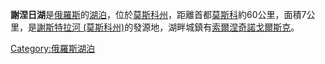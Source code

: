 {{Infobox lake
 | lake_name = 謝涅日湖<br>Сенеж
 | image_lake = Senezh.jpg
 | caption_lake = 
 | image_bathymetry = 
 | caption_bathymetry = 
 | location = [[莫斯科州|莫斯科州]]
 | coords = {{Coord|56|12|N|37|00|E|region:RU_type:waterbody|display=inline,title}}
 | type = 
 | inflow = 
 | outflow = [[謝斯特拉河_(莫斯科州)|謝斯特拉河]]
 | catchment = 
 | basin_countries = {{RUS}}
 | length = 
 | width = 
 | area = 7平方公里
 | depth = 
 | max-depth = 
 | volume = 
 | residence_time = 
 | shore = 
 | elevation = 
 | islands = 
 | cities = [[索爾涅奇諾戈爾斯克|索爾涅奇諾戈爾斯克]]
}}
'''謝涅日湖'''是[[俄羅斯|俄羅斯]]的[[湖泊|湖泊]]，位於[[莫斯科州|莫斯科州]]，距離首都[[莫斯科|莫斯科]]約60公里，面積7公里，是[[謝斯特拉河_(莫斯科州)|謝斯特拉河 (莫斯科州)]]的發源地，湖畔城鎮有[[索爾涅奇諾戈爾斯克|索爾涅奇諾戈爾斯克]]。

[[Category:俄羅斯湖泊|Category:俄羅斯湖泊]]

{{Russia-geo-stub}}